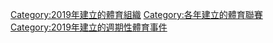 {{Cat topic in year| topic=建立的體育聯賽| year=2019}}
[[Category:2019年建立的體育組織|Category:2019年建立的體育組織]]
[[Category:各年建立的體育聯賽|Category:各年建立的體育聯賽]]
[[Category:2019年建立的週期性體育事件|Category:2019年建立的週期性體育事件]]